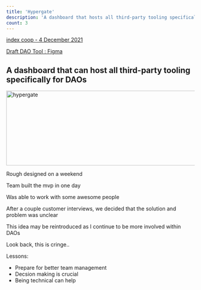 ```yaml
---
title: 'Hypergate'
description: 'A dashboard that hosts all third-party tooling specifically for DAOs'
count: 3
---
```



[index coop - 4 December 2021](https://www.loom.com/share/3b1ab16f21ae418f819fb9b005356b36)

[Draft DAO Tool : Figma](https://www.loom.com/share/22a93616d0cc43a4969d11740c01e904)

## A dashboard that can host all third-party tooling specifically for DAOs

<Image src="/images/hypergate.png" alt="hypergate" width="600" height="200" />


Rough designed on a weekend

Team built the mvp in one day

Was able to work with some awesome people

After a couple customer interviews, we decided that the solution and problem was unclear

This idea may be reintroduced as I continue to be more involved within DAOs

Look back, this is cringe..

Lessons:

- Prepare for better team management
- Decsion making is crucial
- Being technical can help 